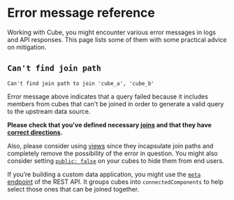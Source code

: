 # Error message reference

Working with Cube, you might encounter various error messages in logs and API responses.
This page lists some of them with some practical advice on mitigation.

## `Can't find join path`

```
Can't find join path to join 'cube_a', 'cube_b'
```

Error message above indicates that a query failed because it includes members from cubes
that can't be joined in order to generate a valid query to the upstream data source.

**Please check that you've defined necessary [joins](/product/data-modeling/reference/joins)
and that they have [correct directions](/product/data-modeling/fundamentals/working-with-joins#transitive-join-pitfalls).**

Also, please consider using [views](/product/data-modeling/reference/view) since they
incapsulate join paths and completely remove the possibility of the error in question.
You might also consider setting [`public: false`](/product/data-modeling/reference/cube#public)
on your cubes to hide them from end users.

If you’re building a custom data application, you might use the [`meta` endpoint](/reference/rest-api#v1meta)
of the REST API. It groups cubes into `connectedComponents` to help select those ones
that can be joined together.